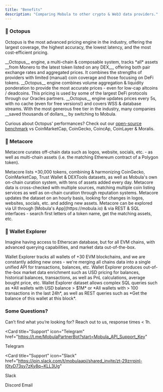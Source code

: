 ```yaml
---
title: "Benefits"
description: "Comparing Mobula to other crypto & Web3 data providers."
---
```


### 🐙 Octopus

Octopus is the most advanced pricing engine in the industry, offering the
largest coverage, the highest accuracy, the lowest latency, and the most
cost-efficient pricing.

<AccordionGroup>
  <Accordion title="Industry leading coverage" icon="radar">
    __Octopus__ engine, a multi-chain & composable system, tracks *all* assets
    __from Monero to the latest token listed on any DEX__, offering both pair
    exchange rates and aggregated prices. It combines the strengths of providers
    with limited (manual) coin coverage and those focusing on DeFi tokens.
  </Accordion>
  <Accordion title="Highly accurate" icon="bullseye-pointer">
    __Octopus__ engine combines volume aggregation & liquidity ponderation to
    provide the most accurate prices - even for low-cap altcoins / deadcoins.
    This pricing is used by some of the largest DeFi protocols through our
    Oracles partners.
  </Accordion>
  <Accordion title="Built for real time" icon="rocket">
    __Octopus__ engine updates prices every 5s, with no cache (even for free
    versions!) and covers WSS & database streams.
  </Accordion>
  <Accordion title="Cost-efficient, pay-as-you-go" icon="circle-dollar">
    With the most generous free tier in the industry, many companies __saved
    thousands of dollars__ by switching to Mobula.
  </Accordion>
</AccordionGroup>

Curious about Octopus' performances? Check out our [open-source benchmark](https://github.com/MobulaFi/crypto-apis-benchmark) vs CoinMarketCap, CoinGecko, CoincAp, CoinLayer & Moralis.

### 📜 Metacore

Metacore curates off-chain data such as logos, website,
socials, etc. - as well as multi-chain assets (i.e. the matching Ethereum
contract of a Polygon token).

<AccordionGroup>
  <Accordion title="The largest curated metadata set" icon="radar">
    Metacore lists +30,000 tokens, combining & harmonizing CoinGecko,
    CoinMarketCap, Trust Wallet & DEXTools datasets, as well as Mobula's own
    on-chain curation system, with tens of assets added every day.
  </Accordion>
  <Accordion title="Cross-checked" icon="check">
    Metacore data is cross-checked with multiple sources, matching multiple coin
    listing services as well as on-chain curation through reputation systems.
  </Accordion>
  <Accordion title="Updated in real time" icon="rocket">
    Metacore updates the dataset on an hourly basis, looking for changes in
    logos, websites, socials, etc. and adding new assets.
  </Accordion>
  <Accordion title="Explorable" icon="magnifying-glass">
    Metacore can be explored via UI through [Mobula's App](https://mobula.io) &
    via REST & SQL interfaces - search first letters of a token name, get the
    matching assets, etc.
  </Accordion>
</AccordionGroup>

### 🧭 Wallet Explorer

Imagine having access to Etherscan database, but for all EVM chains, with
advanced querying capabilities, and market data out-of-the-box.

<AccordionGroup>
  <Accordion title="+30 blockchains covered" icon="radar">
    Wallet Explorer tracks all wallets of +30 EVM blockchains, and we are
    constantly adding new ones - we're merging all chains data into a single
    unified API for transactions, balances, etc.
  </Accordion>
  <Accordion title="Market metrics out-of-the-box" icon="square-root-variable">
    Wallet Explorer produces out-of-the-box market data enrichment such as USD
    pricing for balances, historical balances, transactions, as well as PnL
    calculations, average bought price, etc.
  </Accordion>
  <Accordion title="Querying with SQL & REST" icon="database">
    Wallet Explorer dataset allows complex SQL queries such as *All wallets with
    USD balance > $1M* or *All wallets with > 100 transactions in the last 24h*,
    as well as REST queries such as *Get the balance of this wallet at this
    block*.
  </Accordion>
</AccordionGroup>

### Some Questions?

Can’t find what you’re looking for? Reach out to us, response times < 1h.

<CardGroup>

<Card
  title="Support"
  icon="Telegram"
  href="https://t.me/MobulaPartnerBot?start=Mobula_API_Support_Key"
>
  Telegram
</Card>

<Card
  title="Support"
  icon="Slack"
  href="https://join.slack.com/t/mobulaapi/shared_invite/zt-29zrrpjnl-I0tyD73sy7zKy8q~KLL3Ug"
>
  Slack
</Card>

<Card title="Support" icon="Discord" href="https://discord.gg/JVT7xKm3AD">
  Discord
</Card>

<Card title="Need help?" icon="envelope" href="mailto:contact@mobulalabs.org">
  Email
</Card>

</CardGroup>
